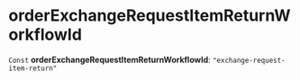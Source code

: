 
# orderExchangeRequestItemReturnWorkflowId

 `Const` **orderExchangeRequestItemReturnWorkflowId**: `"exchange-request-item-return"`
